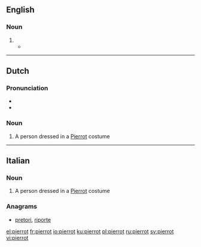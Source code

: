 ==English==

===Noun===
{{en-noun}}

# {{alternative form of|Pierrot|lang=en}}
#* {{quote-news|date=June 3, 2009|author=Claudia La Rocco|title=With Each Youthful Step, Discoveries and Transformations|work=New York Times|url=http://www.nytimes.com/2009/06/03/arts/dance/03school.html
|passage=Then came the very young, in the “Ballabile des Enfants” from “Harlequinade,” a colorful, confectionary swirl of polichinelles, '''pierrots''' and scaramouches, set to Riccardo Drigo.}}

----

==Dutch==

===Pronunciation===
* {{audio|Nl-pierrot.ogg|Audio|lang=nl}}
* {{hyphenation|pier|rot|lang=nl}}

===Noun===
{{nl-noun|m|-s|pierrotje}}

# A person dressed in a [[Pierrot]] costume

----

==Italian==

===Noun===
{{head|it|noun|g=m|invariable}}

# A person dressed in a [[Pierrot]] costume

===Anagrams===
* [[pretori#Italian|pretori]], [[riporte#Italian|riporte]]

[[el:pierrot]]
[[fr:pierrot]]
[[io:pierrot]]
[[ku:pierrot]]
[[pl:pierrot]]
[[ru:pierrot]]
[[sv:pierrot]]
[[vi:pierrot]]